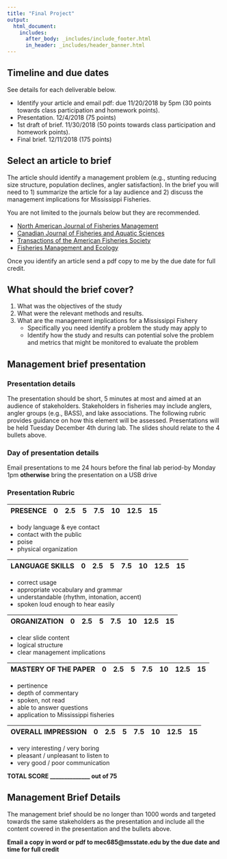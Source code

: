 ```yaml
---
title: "Final Project"
output: 
  html_document:
    includes:
      after_body: _includes/include_footer.html
      in_header: _includes/header_banner.html 
---
```

<!--
rmarkdown::render_site("Final-Project.Rmd")# build website
 -->

## Timeline and due dates

See details for each deliverable below.

* Identify your article and email pdf: due 11/20/2018 by 5pm (30 points towards class
participation and homework points). 
* Presentation. 12/4/2018 (75 points)
* 1st draft of brief. 11/30/2018 (50 points towards class
participation and homework points). 
* Final brief. 12/11/2018 (175 points)


## Select an article to brief

The article should identify a management problem (e.g., stunting reducing size
structure, population declines, angler satisfaction). In the brief you will need
to 1) summarize the article for a lay audience and 2) discuss the management 
implications for Mississippi Fisheries. 

You are not limited to the journals below but they are recommended.

* [North American Journal of Fisheries Management](http://search.ebscohost.com/login.aspx?direct=true&amp;AuthType=ip,shib&amp;db=cat00043a&amp;AN=mstate.817432&amp;site=eds-live&amp;custid=magn1307)
* [Canadian Journal of Fisheries and Aquatic Sciences](http://search.ebscohost.com/login.aspx?direct=true&amp;AuthType=ip,shib&amp;db=ser&amp;AN=176039519&amp;site=eds-live&amp;custid=magn1307)
* [Transactions of the American Fisheries Society](http://search.ebscohost.com/login.aspx?direct=true&amp;AuthType=ip,shib&amp;db=eih&amp;AN=120686901&amp;site=eds-live&amp;custid=magn1307)
* [Fisheries Management and Ecology](http://search.ebscohost.com/login.aspx?direct=true&amp;AuthType=ip,shib&amp;db=cat00043a&amp;AN=mstate.1291676&amp;site=eds-live&amp;custid=magn1307)

Once you identify an article send a pdf copy to me by the due date for 
full credit. 


## What should the brief cover?

1. What was the objectives of the study
2. What were the relevant methods and results. 
3. What are the management implications for a Mississippi Fishery    
    * Specifically you need identify a problem the study may apply to
    * Identify how the study and results can potential solve the problem
    and metrics that might be monitored to evaluate the problem
    
## Management brief presentation

### Presentation details

The presentation should be short, 5 minutes at most and aimed at an 
audience of stakeholders. Stakeholders in fisheries may include anglers, 
angler groups (e.g., BASS), and lake associations. The following rubric 
provides guidance on how this element will be assessed. Presentations 
will be held Tuesday December 4th during lab. The slides should relate to
the 4 bullets above.

<!--
The presentation shall consist of 5 slides

1. Slide documenting that journal article you evaluated
2. Slide specifying a fishery problem the study can contribute
to **and** how that problem relates to Mississippi fisheries.
3. Slide specifying potential management objectives the study 
can related to.
4. Slide specifying potential management actions that can be used
to achieve the objectives. It is likely the study will address one action
so do think creatively about other actions that might be used to achieve 
the management objectives you specified.
5. Slide specifying potential ways to monitor whether the action had the
intended effect. 
-->

 
### Day of presentation details

Email presentations to me  24 hours before the final lab period-by 
Monday 1pm **otherwise** bring the presentation on a USB drive

### Presentation Rubric 


|PRESENCE|0|2.5|5|7.5|10|12.5|15|
|------|------|------|------|------|------|------|------|

* body language & eye contact  
* contact with the public  
* poise  
* physical organization  

|LANGUAGE SKILLS|0|2.5|5|7.5|10|12.5|15|
|------|------|------|------|------|------|------|------|

* correct usage  
* appropriate vocabulary and grammar
* understandable (rhythm, intonation, accent)
* spoken loud enough to hear easily

|ORGANIZATION|0|2.5|5|7.5|10|12.5|15|
|------|------|------|------|------|------|------|------|

* clear slide content
* logical structure
* clear management implications


|MASTERY OF THE PAPER|0|2.5|5|7.5|10|12.5|15|
|------|------|------|------|------|------|------|------|

* pertinence
* depth of commentary
* spoken, not read
* able to answer questions
* application to Mississippi fisheries


|OVERALL IMPRESSION|0|2.5|5|7.5|10|12.5|15|
|------|------|------|------|------|------|------|------|

* very interesting / very boring
* pleasant / unpleasant to listen to
* very good / poor communication

**TOTAL SCORE  ______________ out of 75**


## Management Brief Details

The management brief should be no longer than 1000 words and targeted 
towards the same stakeholders as the presentation and include all the
content covered in the presentation and the bullets above. 



**Email a copy in 
word or pdf to mec685@msstate.edu by the due date and time for full 
credit** 


 

<!--
Sent 11/25/2017

All,

Hope you are having a good break. Couple of things:

- I added all the remaining grades to Blackboard, assuming you get all 
the points for the management brief, presentation and final exam, the 
&quot;Total Points&quot; column represents the sum of all the class 
elements. It will give you an idea for your final grade, again assuming 
you get all the points for the last graded class elements. 
- Attached is the rubric I work off of for the class presentation of 
your management article. Keep to 5 minutes at most. Recall we will be 
presenting them in the last lab period. 
-->
 
 
 